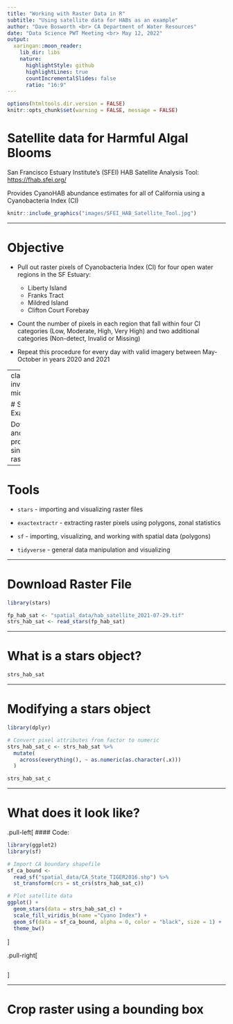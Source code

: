```yaml
---
title: "Working with Raster Data in R"
subtitle: "Using satellite data for HABs as an example"
author: "Dave Bosworth <br> CA Department of Water Resources"
date: "Data Science PWT Meeting <br> May 12, 2022"
output:
  xaringan::moon_reader:
    lib_dir: libs
    nature:
      highlightStyle: github
      highlightLines: true
      countIncrementalSlides: false
      ratio: "16:9"
---
```


```r
options(htmltools.dir.version = FALSE)
knitr::opts_chunk$set(warning = FALSE, message = FALSE)
```

# Satellite data for Harmful Algal Blooms

San Francisco Estuary Institute's (SFEI) HAB Satellite Analysis Tool: <https://fhab.sfei.org/>

Provides CyanoHAB abundance estimates for all of California using a Cyanobacteria Index (CI)

```r
knitr::include_graphics("images/SFEI_HAB_Satellite_Tool.jpg")
```

---

# Objective

- Pull out raster pixels of Cyanobacteria Index (CI) for four open water regions in the SF Estuary:
  - Liberty Island
  - Franks Tract
  - Mildred Island
  - Clifton Court Forebay


- Count the number of pixels in each region that fall within four CI categories (Low, Moderate, High, Very High) and two additional categories (Non-detect, Invalid or Missing)

- Repeat this procedure for every day with valid imagery between May-October in years 2020 and 2021

---
class: inverse, middle

# Simple Example

Download and process a single raster file

---

# Tools

- `stars` - importing and visualizing raster files

- `exactextractr` - extracting raster pixels using polygons, zonal statistics

- `sf` - importing, visualizing, and working with spatial data (polygons)

- `tidyverse` - general data manipulation and visualizing

---

# Download Raster File

```r
library(stars)

fp_hab_sat <- "spatial_data/hab_satellite_2021-07-29.tif"
strs_hab_sat <- read_stars(fp_hab_sat)
```

---

# What is a stars object?

```r
strs_hab_sat
```

---

# Modifying a stars object

```r
library(dplyr)

# Convert pixel attributes from factor to numeric
strs_hab_sat_c <- strs_hab_sat %>% 
  mutate(
    across(everything(), ~ as.numeric(as.character(.x)))
  )

strs_hab_sat_c
```

---

# What does it look like?

.pull-left[
#### Code:
```r
library(ggplot2)
library(sf)

# Import CA boundary shapefile
sf_ca_bound <- 
  read_sf("spatial_data/CA_State_TIGER2016.shp") %>% 
  st_transform(crs = st_crs(strs_hab_sat_c))

# Plot satellite data
ggplot() + 
  geom_stars(data = strs_hab_sat_c) +
  scale_fill_viridis_b(name ="Cyano Index") +
  geom_sf(data = sf_ca_bound, alpha = 0, color = "black", size = 1) +
  theme_bw()
```
]

.pull-right[
```r

```
]

---

# Crop raster using a bounding box


